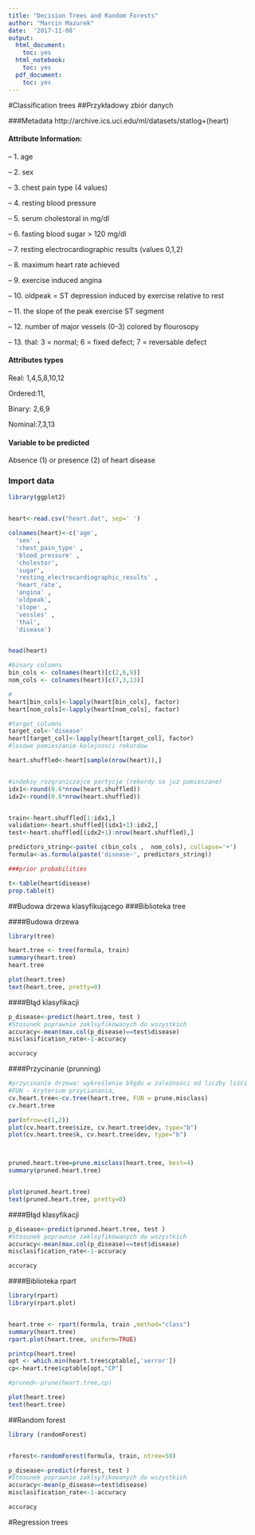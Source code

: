 ```yaml
---
title: "Decision Trees and Random Forests"
author: "Marcin Mazurek"
date:  '2017-11-08'
output:
  html_document:
    toc: yes
  html_notebook:
    toc: yes
  pdf_document:
    toc: yes
---
```






#Classification trees 
##Przykładowy zbiór danych

###Metadata
http://archive.ics.uci.edu/ml/datasets/statlog+(heart)

#### Attribute Information: 

-- 1. age 

-- 2. sex 

-- 3. chest pain type (4 values) 

-- 4. resting blood pressure 

-- 5. serum cholestoral in mg/dl 

-- 6. fasting blood sugar > 120 mg/dl 

-- 7. resting electrocardiographic results (values 0,1,2) 

-- 8. maximum heart rate achieved 

-- 9. exercise induced angina 

-- 10. oldpeak = ST depression induced by exercise relative to rest 

-- 11. the slope of the peak exercise ST segment 

-- 12. number of major vessels (0-3) colored by flourosopy 

-- 13. thal: 3 = normal; 6 = fixed defect; 7 = reversable defect 

#### Attributes types 


Real: 1,4,5,8,10,12 

Ordered:11, 

Binary: 2,6,9 

Nominal:7,3,13 


#### Variable to be predicted 
 
Absence (1) or presence (2) of heart disease 

### Import data 
```r

library(ggplot2)


heart<-read.csv("heart.dat", sep=' ')

colnames(heart)<-c('age',
  'sex' ,
  'chest_pain_type' ,
  'blood_pressure' ,
  'cholestor',
  'sugar',
  'resting_electrocardiographic_results' ,
  'heart_rate', 
  'angina' ,
  'oldpeak', 
  'slope' ,
  'vessles' ,
  'thal',
  'disease')


head(heart)

#binary columns
bin_cols <- colnames(heart)[c(2,6,9)]
nom_cols <- colnames(heart)[c(7,3,13)] 

#
heart[bin_cols]<-lapply(heart[bin_cols], factor)
heart[nom_cols]<-lapply(heart[nom_cols], factor)

#target_columns
target_col<-'disease'
heart[target_col]<-lapply(heart[target_col], factor)
#losowe pomieszanie kolejnosci rekordow 

heart.shuffled<-heart[sample(nrow(heart)),]


#indeksy rozgraniczajce partycje (rekordy sa juz pomieszane)
idx1<-round(0.6*nrow(heart.shuffled))
idx2<-round(0.8*nrow(heart.shuffled))


train<-heart.shuffled[1:idx1,]
validation<-heart.shuffled[(idx1+1):idx2,]
test<-heart.shuffled[(idx2+1):nrow(heart.shuffled),]

predictors_string<-paste( c(bin_cols ,  nom_cols), collapse='+')
formula<-as.formula(paste('disease~', predictors_string))

###prior probabilities 

t<-table(heart$disease)
prop.table(t)
```

##Budowa drzewa klasyfikującego
###Biblioteka tree 

####Budowa drzewa 
```r
library(tree)

heart.tree <- tree(formula, train)
summary(heart.tree)
heart.tree

plot(heart.tree)
text(heart.tree, pretty=0)


```


####Błąd klasyfikacji 

```r
p_disease<-predict(heart.tree, test )
#Stosunek poprawnie zaklsyfikowanych do wszystkich 
accuracy<-mean(max.col(p_disease)==test$disease)
misclasification_rate<-1-accuracy

accuracy

```

####Przycinanie (prunning)
```r

#przycinanie drzewa: wykreślenie błędu w zależności od liczby liśći 
#FUN - kryterium przycianania, 
cv.heart.tree<-cv.tree(heart.tree, FUN = prune.misclass)
cv.heart.tree

par(mfrow=c(1,2))
plot(cv.heart.tree$size, cv.heart.tree$dev, type="b")
plot(cv.heart.tree$k, cv.heart.tree$dev, type="b")



pruned.heart.tree=prune.misclass(heart.tree, best=4)
summary(pruned.heart.tree)


plot(pruned.heart.tree)
text(pruned.heart.tree, pretty=0)


```
####Błąd klasyfikacji 

```r
p_disease<-predict(pruned.heart.tree, test )
#Stosunek poprawnie zaklsyfikowanych do wszystkich 
accuracy<-mean(max.col(p_disease)==test$disease)
misclasification_rate<-1-accuracy

accuracy

```


####Biblioteka rpart 

```r

library(rpart)
library(rpart.plot)


heart.tree <- rpart(formula, train ,method="class")
summary(heart.tree)
rpart.plot(heart.tree, uniform=TRUE)

printcp(heart.tree)
opt <- which.min(heart.tree$cptable[,'xerror'])
cp<-heart.tree$cptable[opt,"CP"]

#pruned<-prune(heart.tree,cp)

plot(heart.tree)
text(heart.tree)

```



##Random forest
```r
library (randomForest)


rforest<-randomForest(formula, train, ntree=50)

p_disease<-predict(rforest, test )
#Stosunek poprawnie zaklsyfikowanych do wszystkich 
accuracy<-mean(p_disease==test$disease)
misclasification_rate<-1-accuracy

accuracy

```

#Regression trees
